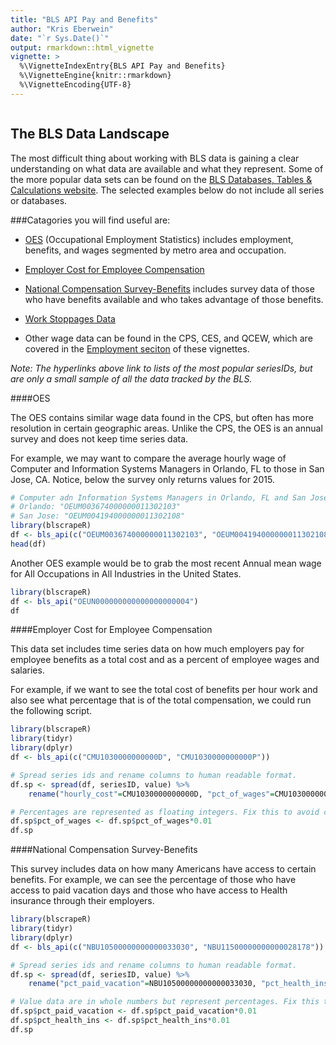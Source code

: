 ```yaml
---
title: "BLS API Pay and Benefits"
author: "Kris Eberwein"
date: "`r Sys.Date()`"
output: rmarkdown::html_vignette
vignette: >
  %\VignetteIndexEntry{BLS API Pay and Benefits}
  %\VignetteEngine{knitr::rmarkdown}
  %\VignetteEncoding{UTF-8}
---
```

```r
```

## The BLS Data Landscape

The most difficult thing about working with BLS data is gaining a clear understanding on what data are available and what they represent. Some of the more popular data sets can be found on the [BLS Databases, Tables & Calculations website](http://www.bls.gov/data/). The selected examples below do not include all series or databases.

###Catagories you will find useful are:

* [OES](http://beta.bls.gov/dataQuery/find?fq=survey:[oe]&q=oe) (Occupational Employment Statistics) includes employment, benefits, and wages segmented by metro area and occupation.

* [Employer Cost for Employee Compensation](http://data.bls.gov/cgi-bin/surveymost?cm)

* [National Compensation Survey-Benefits](http://data.bls.gov/cgi-bin/surveymost?nb) includes survey data of those who have benefits available and who takes advantage of those benefits.

* [Work Stoppages Data](http://data.bls.gov/cgi-bin/surveymost?ws)

* Other wage data can be found in the CPS, CES, and QCEW, which are covered in the [Employment seciton](https://github.com/keberwein/blscrapeR/blob/master/vignettes/bls-query.Rmd) of these vignettes.

*Note: The hyperlinks above link to lists of the most popular seriesIDs, but are only a small sample of all the data tracked by the BLS.*

####OES

The OES contains similar wage data found in the CPS, but often has more resolution in certain geographic areas. Unlike the CPS, the OES is an annual survey and does not keep time series data.

For example, we may want to compare the average hourly wage of Computer and Information Systems Managers in Orlando, FL to those in San Jose, CA. Notice, below the survey only returns values for 2015.

```r
# Computer adn Information Systems Managers in Orlando, FL and San Jose, CA.
# Orlando: "OEUM003674000000011302103"
# San Jose: "OEUM004194000000011302108"
library(blscrapeR)
df <- bls_api(c("OEUM003674000000011302103", "OEUM004194000000011302108"))
head(df)
```


Another OES example would be to grab the most recent Annual mean wage for All Occupations in All Industries in the United States.

```r
library(blscrapeR)
df <- bls_api("OEUN000000000000000000004")
df
```


####Employer Cost for Employee Compensation

This data set includes time series data on how much employers pay for employee benefits as a total cost and as a percent of employee wages and salaries.

For example, if we want to see the total cost of benefits per hour work and also see what percentage that is of the total compensation, we could run the following script.

```r
library(blscrapeR)
library(tidyr)
library(dplyr)
df <- bls_api(c("CMU1030000000000D", "CMU1030000000000P"))

# Spread series ids and rename columns to human readable format.
df.sp <- spread(df, seriesID, value) %>%
    rename("hourly_cost"=CMU1030000000000D, "pct_of_wages"=CMU1030000000000P)

# Percentages are represented as floating integers. Fix this to avoid confusion.
df.sp$pct_of_wages <- df.sp$pct_of_wages*0.01
df.sp
```


####National Compensation Survey-Benefits

This survey includes data on how many Americans have access to certain benefits. For example, we can see the percentage of those who have access to paid vacation days and those who have access to Health insurance through their employers.

```r
library(blscrapeR)
library(tidyr)
library(dplyr)
df <- bls_api(c("NBU10500000000000033030", "NBU11500000000000028178"))

# Spread series ids and rename columns to human readable format.
df.sp <- spread(df, seriesID, value) %>%
    rename("pct_paid_vacation"=NBU10500000000000033030, "pct_health_ins"=NBU11500000000000028178)

# Value data are in whole numbers but represent percentages. Fix this to avoid confusion.
df.sp$pct_paid_vacation <- df.sp$pct_paid_vacation*0.01
df.sp$pct_health_ins <- df.sp$pct_health_ins*0.01
df.sp
```




